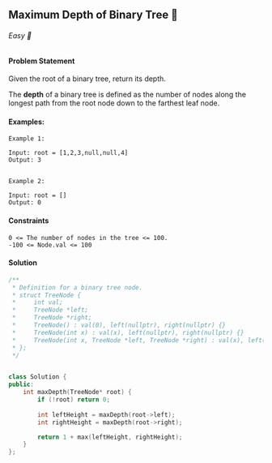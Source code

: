 ## Maximum Depth of Binary Tree 🎯

###### Easy 🤔

#### Problem Statement

Given the root of a binary tree, return its depth.

The **depth** of a binary tree is defined as the number of nodes along the longest path from the root node down to the farthest leaf node.

#### Examples:
```
Example 1:

Input: root = [1,2,3,null,null,4]
Output: 3
```
```

Example 2:

Input: root = []
Output: 0
```

#### Constraints
```
0 <= The number of nodes in the tree <= 100.
-100 <= Node.val <= 100
```

#### Solution
```cpp
/**
 * Definition for a binary tree node.
 * struct TreeNode {
 *     int val;
 *     TreeNode *left;
 *     TreeNode *right;
 *     TreeNode() : val(0), left(nullptr), right(nullptr) {}
 *     TreeNode(int x) : val(x), left(nullptr), right(nullptr) {}
 *     TreeNode(int x, TreeNode *left, TreeNode *right) : val(x), left(left), right(right) {}
 * };
 */


class Solution {
public:
    int maxDepth(TreeNode* root) {
        if (!root) return 0;
        
        int leftHeight = maxDepth(root->left);
        int rightHeight = maxDepth(root->right);

        return 1 + max(leftHeight, rightHeight);
    }
};
```